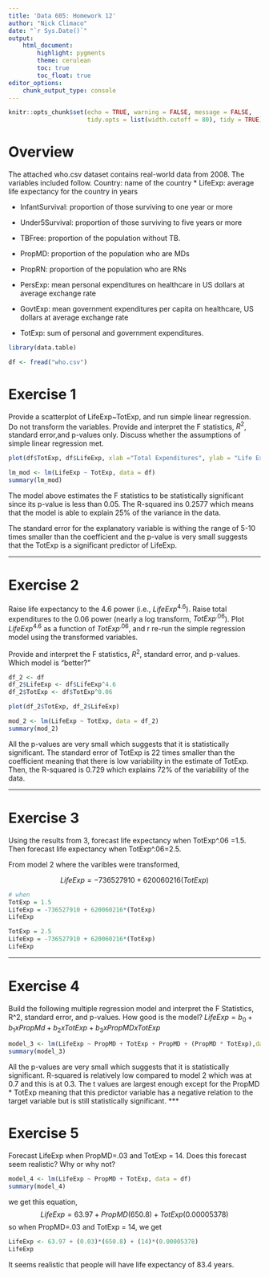 ---
title: 'Data 605: Homework 12'
author: "Nick Climaco"
date: "`r Sys.Date()`"
output:
    html_document:
        highlight: pygments
        theme: cerulean
        toc: true
        toc_float: true
editor_options:
    chunk_output_type: console
---

```{r setup, include=FALSE}
knitr::opts_chunk$set(echo = TRUE, warning = FALSE, message = FALSE,
                      tidy.opts = list(width.cutoff = 80), tidy = TRUE)
```

# Overview

The attached who.csv dataset contains real-world data from 2008. The variables included follow.
Country: name of the country
* LifeExp: average life expectancy for the country in years

* InfantSurvival: proportion of those surviving to one year or more

* Under5Survival: proportion of those surviving to five years or more

* TBFree: proportion of the population without TB.

* PropMD: proportion of the population who are MDs

* PropRN: proportion of the population who are RNs

* PersExp: mean personal expenditures on healthcare in US dollars at average exchange rate

* GovtExp: mean government expenditures per capita on healthcare, US dollars at average exchange rate

* TotExp: sum of personal and government expenditures.

```{r}
library(data.table)

df <- fread("who.csv")
```

# Exercise 1 

Provide a scatterplot of LifeExp~TotExp, and run simple linear regression. Do not transform the variables. Provide and interpret the F statistics, $R^2$, standard error,and p-values only. Discuss whether the assumptions of simple linear regression met.

```{r}
plot(df$TotExp, df$LifeExp, xlab ="Total Expenditures", ylab = "Life Expectancy")
```

```{r}
lm_mod <- lm(LifeExp ~ TotExp, data = df)
summary(lm_mod)
```

The model above estimates the F statistics to be statistically significant since its p-value is less than 0.05. The R-squared ins 0.2577 which means that the model is able to explain 25% of the variance in the data. 

The standard error for the explanatory variable is withing the range of 5-10 times smaller than the coefficient and the p-value is very small suggests that the TotExp is a significant predictor of LifeExp.



***

# Exercise 2

Raise life expectancy to the 4.6 power (i.e., $LifeExp^{4.6}$). Raise total expenditures to the 0.06 power (nearly a log transform, $TotExp^.06$). Plot $LifeExp^4.6$ as a function of $TotExp^.06$, and r re-run the simple regression model using the transformed variables.

Provide and interpret the F statistics, $R^2$, standard error, and p-values. Which model is "better?"

```{r}
df_2 <- df
df_2$LifeExp <- df$LifeExp^4.6
df_2$TotExp <- df$TotExp^0.06

plot(df_2$TotExp, df_2$LifeExp)
```

```{r}
mod_2 <- lm(LifeExp ~ TotExp, data = df_2)
summary(mod_2)
```

All the p-values are very small which suggests that it is statistically significant. The standard error of TotExp is 22 times smaller than the coefficient meaning that there is low variability in the estimate of TotExp. Then, the R-squared is 0.729 which explains 72% of the variability of the data.  

***

# Exercise 3

Using the results from 3, forecast life expectancy when TotExp^.06 =1.5. Then forecast life expectancy when TotExp^.06=2.5.

From model 2 where the varibles were transformed, 

$$
LifeExp = -736527910 + 620060216(TotExp)
$$
```{r}
# when 
TotExp = 1.5
LifeExp = -736527910 + 620060216*(TotExp)
LifeExp
```
```{r}
TotExp = 2.5
LifeExp = -736527910 + 620060216*(TotExp)
LifeExp
```

***

# Exercise 4

Build the following multiple regression model and interpret the F Statistics, R^2, standard error, and p-values. How good is the model?
$LifeExp = b_0+b_1 x PropMd + b_2 x TotExp +b_3 x PropMD x TotExp$

```{r}
model_3 <- lm(LifeExp ~ PropMD + TotExp + PropMD + (PropMD * TotExp),data = df)
summary(model_3)
```

All the p-values are very small which suggests that it is statistically significant. R-squared is relatively low compared to model 2 which was at 0.7 and this is at 0.3. The t values are largest enough except for the PropMD * TotExp meaning that this predictor variable has a negative relation to the target variable but is still statistically significant.
***

# Exercise 5

Forecast LifeExp when PropMD=.03 and TotExp = 14. Does this forecast seem realistic? Why or why not?

```{r}
model_4 <- lm(LifeExp ~ PropMD + TotExp, data = df)
summary(model_4)
```

we get this equation,
$$
LifeExp = 63.97 + PropMD(650.8) + TotExp(0.00005378)
$$
so when PropMD=.03 and TotExp = 14, we get

```{r}
LifeExp <- 63.97 + (0.03)*(650.8) + (14)*(0.00005378)
LifeExp
```

It seems realistic that people will have life expectancy of 83.4 years.